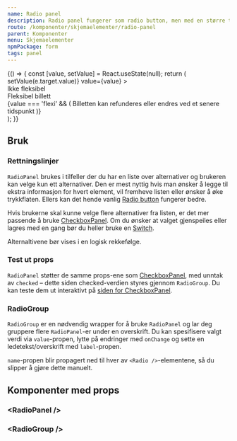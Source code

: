 ```yaml
---
name: Radio panel
description: Radio panel fungerer som radio button, men med en større trykkflate, og muligheter for å vise ekstra informasjon.
route: /komponenter/skjemaelementer/radio-panel
parent: Komponenter
menu: Skjemaelementer
npmPackage: form
tags: panel
---
```




<PageHeader />
<ImportStatement imports="RadioPanel" />

<Playground>
  {() => {
    const [value, setValue] = React.useState(null);
    return (
      <div style={{ width: '20rem' }}>
        <RadioGroup
          name="ticket-type"
          label="Velg billettype:"
          onChange={e => setValue(e.target.value)}
          value={value}
        >
          <div style={{ display: 'grid', gridGap: '0.5rem' }}>
            <RadioPanel
              title="Standard"
              secondaryLabel="199,-"
              value="non-flexi"
              size="large"
            >
              Ikke fleksibel
            </RadioPanel>
            <RadioPanel
              title="Premium"
              secondaryLabel="299,-"
              value="flexi"
              size="large"
            >
              <div>Fleksibel billett</div>
              {value === 'flexi' && (
                <Label as="div">
                  Billetten kan refunderes eller endres ved et senere tidspunkt
                </Label>
              )}
            </RadioPanel>
          </div>
        </RadioGroup>
      </div>
    );
  }}
</Playground>

## Bruk

### Rettningslinjer

`RadioPanel` brukes i tilfeller der du har en liste over alternativer og brukeren kan velge kun ett alternativer.
Den er mest nyttig hvis man ønsker å legge til ekstra informasjon for hvert element, vil fremheve listen eller
ønsker å øke trykkflaten. Ellers kan det hende vanlig [Radio button](https://design.entur.no/komponenter/skjemaelementer/radio-button)
fungerer bedre.

Hvis brukerne skal kunne velge flere alternativer fra listen, er det mer passende å bruke
[CheckboxPanel](https://design.entur.no/komponenter/skjemaelementer/checkbox-panel). Om du ønsker at valget gjenspeiles
eller lagres med en gang bør du heller bruke en [Switch](https://design.entur.no/komponenter/skjermaelementer/switch).

Alternaltivene bør vises i en logisk rekkefølge.

### Test ut props

`RadioPanel` støtter de samme props-ene som [CheckboxPanel](https://design.entur.no/komponenter/skjemaelementer/checkbox-panel),
med unntak av `checked` – dette siden checked-verdien styres gjennom `RadioGroup`. Du kan teste dem ut interaktivt på
[siden for CheckboxPanel](https://design.entur.no/komponenter/skjemaelementer/checkbox-panel#test-ut-props).

### RadioGroup

<ImportStatement imports="RadioGroup" />

`RadioGroup` er en nødvendig wrapper for å bruke `RadioPanel` og lar deg gruppere flere `RadioPanel`-er under en overskrift. Du kan spesifisere valgt verdi via `value`-propen, lytte på endringer med `onChange` og sette en ledetekst/overskrift med `label`-propen.

`name`-propen blir propagert ned til hver av `<Radio />`-elementene, så du slipper å gjøre dette manuelt.

## Komponenter med props

### <RadioPanel /\>

<ImportStatement imports="RadioPanel" />
<Props of={RadioPanel} />

### <RadioGroup /\>

<ImportStatement imports="RadioGroup" />
<Props of={RadioGroup} />
